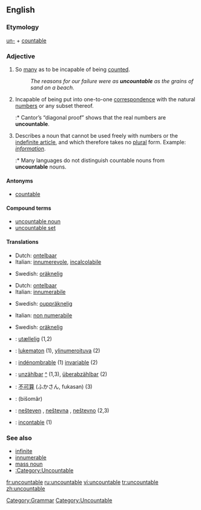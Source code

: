 ==English==

===Etymology===
[[un-#English|un-]] + [[countable]]
===Adjective===
{{en-adj-notcomp}}

# So [[many]] as to be incapable of being [[count]]ed.
#: ''The reasons for our failure were as '''uncountable''' as the grains of sand on a beach.''
# {{math}} Incapable of being put into one-to-one [[correspondence]] with the natural [[number]]s or any subset thereof.
#:* Cantor’s “diagonal proof” shows that the real numbers are '''uncountable'''.
# {{Linguistics}} Describes a noun that cannot be used freely with numbers or the [[indefinite article]], and which therefore takes no [[plural]] form.  Example: ''[[information]]''.
#:* Many languages do not distinguish countable nouns from '''uncountable''' nouns.

====Antonyms====
*[[countable]]

====Compound terms====
*[[uncountable noun]]
*[[uncountable set]]

====Translations====
{{trans-top|too many to be counted}}
*Dutch: [[ontelbaar]]
*Italian: [[innumerevole]], [[incalcolabile]]
{{trans-mid}}
*Swedish: [[oräknelig]]
{{trans-bottom}}

{{trans-top|incapable of being enumerated by natural numbers}}
*Dutch: [[ontelbaar]]
*Italian: [[innumerabile]]
{{trans-mid}}
*Swedish: [[ouppräknelig]]
{{trans-bottom}}

{{trans-top|about a noun which cannot be counted}}
*Italian: [[non numerabile]]
{{trans-mid}}
*Swedish: [[oräknelig]]
{{trans-bottom}}

{{checktrans}}
*{{ttbc|Danish}}: [[utællelig]] (1,2)
*{{ttbc|Finnish}}: [[lukematon]] (1), [[ylinumeroituva]] (2)
*{{ttbc|French}}: [[indénombrable]] (1) [[invariable]] (2)
*{{ttbc|German}}: [[unzählbar]] [[:de:unzählbar|^]] (1,3), [[überabzählbar]] (2)
*{{ttbc|Japanese}}: [[不可算]] (ふかさん, fukasan) (3)
*{{ttbc|Persian}}: {{FAchar|[[بیشمار]]}} (bišomâr)
*{{ttbc|Slovene}}: [[nešteven]] {{m}}, [[neštevna]] {{f}}, [[neštevno]] {{n}} (2,3)
*{{ttbc|Spanish}}: [[incontable]] (1)

===See also===
*[[infinite]]
*[[innumerable]]
*[[mass noun]]
*[[:Category:Uncountable]]

[[Category:Grammar]]
[[Category:Uncountable]]

[[fr:uncountable]]
[[ru:uncountable]]
[[vi:uncountable]]
[[tr:uncountable]]
[[zh:uncountable]]